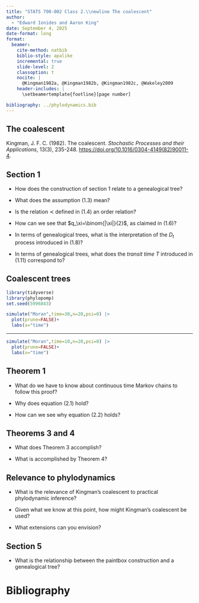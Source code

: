 ```yaml
---
title: "STATS 700-002 Class 2.\\newline The coalescent"
author:
  - "Edward Ionides and Aaron King"
date: September 4, 2025
date-format: long
format:
  beamer:
    cite-method: natbib
    biblio-style: apalike
    incremental: true
    slide-level: 2
    classoption: t
    nocite: |
      @Kingman1982a, @Kingman1982b, @Kingman1982c, @Wakeley2009
    header-includes: |
      \setbeamertemplate{footline}[page number]

bibliography: ../phylodynamics.bib
---
```


## The coalescent

Kingman, J. F. C. (1982). The coalescent. _Stochastic Processes and their Applications_, 13(3), 235-248. [https://doi.org/10.1016/0304-4149(82)90011-4](https://doi.org/10.1016/0304-4149(82)90011-4).


## Section 1

- How does the construction of section 1 relate to a genealogical tree?

- What does the assumption (1.3) mean?

- Is the relation $\prec$ defined in (1.4) an order relation?

- How can we see that $q_\xi=\binom{|\xi|}{2}$, as claimed in (1.6)?

- In terms of genealogical trees, what is the interpretation of the $D_t$ process introduced in (1.8)?

- In terms of genealogical trees, what does the *transit time* $T$ introduced in (1.11) correspond to?

## Coalescent trees

```r
library(tidyverse)
library(phylopomp)
set.seed(5996843)
```

```r
simulate("Moran",time=30,n=20,psi=0) |>
  plot(prune=FALSE)+
  labs(x="time")
```

-----------------

```r
simulate("Moran",time=10,n=20,psi=0) |>
  plot(prune=FALSE)+
  labs(x="time")
```

## Theorem 1

- What do we have to know about continuous time Markov chains to follow this proof?

- Why does equation (2.1) hold?

- How can we see why equation (2.2) holds?


## Theorems 3 and 4

- What does Theorem 3 accomplish?

- What is accomplished by Theorem 4?

## Relevance to phylodynamics

- What is the relevance of Kingman's coalescent to practical phylodynamic inference?

- Given what we know at this point, how might Kingman's coalescent be used?

- What extensions can you envision?

## Section 5

- What is the relationship between the paintbox construction and a genealogical tree?

# Bibliography
